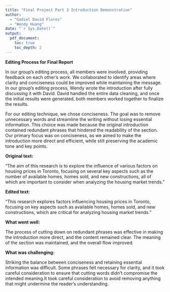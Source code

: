 ```yaml
---
title: "Final Project Part 3 Introduction Demonstration"
author: 
  - "Gadiel David Flores"
  - "Wendy Huang"
date: "`r Sys.Date()`"
output: 
  pdf_document:
    toc: true
    toc_depth: 2
---
```

\setlength{\parindent}{2em}

**Editing Process for Final Report**

In our group’s editing process, all members were involved, providing feedback on each other's work. We collaborated to identify areas where clarity and conciseness could be improved while maintaining the message. In our group’s editing process, Wendy wrote the introduction after fully discussing it with David. David handled the entire data cleaning, and once the initial results were generated, both members worked together to finalize the results.

For our editing technique, we chose conciseness. The goal was to remove unnecessary words and streamline the writing without losing essential information. This choice was made because the original introduction contained redundant phrases that hindered the readability of the section. Our primary focus was on conciseness, as we aimed to make the introduction more direct and efficient, while still preserving the academic tone and key points.

**Original text:**

"The aim of this research is to explore the influence of various factors on housing prices in Toronto, focusing on several key aspects such as the number of available homes, homes sold, and new constructions, all of which are important to consider when analyzing the housing market trends."

**Edited text:**

"This research explores factors influencing housing prices in Toronto, focusing on key aspects such as available homes, homes sold, and new constructions, which are critical for analyzing housing market trends."

**What went well:**

The process of cutting down on redundant phrases was effective in making the introduction more direct, and the content remained clear. The meaning of the section was maintained, and the overall flow improved.

**What was challenging:**

Striking the balance between conciseness and retaining essential information was difficult. Some phrases felt necessary for clarity, and it took careful consideration to ensure that cutting words didn’t compromise the intended meaning.It took careful consideration to avoid removing anything that might undermine the reader’s understanding.